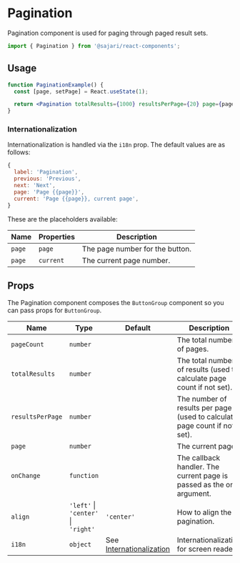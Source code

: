 
<SEO title="Pagination" description="Pagination component is used for paging through paged result sets." />

# Pagination

Pagination component is used for paging through paged result sets.

```js
import { Pagination } from '@sajari/react-components';
```

## Usage

```jsx
function PaginationExample() {
  const [page, setPage] = React.useState(1);

  return <Pagination totalResults={1000} resultsPerPage={20} page={page} onChange={setPage} />;
}
```

### Internationalization

Internationalization is handled via the `i18n` prop. The default values are as follows:

```javascript
{
  label: 'Pagination',
  previous: 'Previous',
  next: 'Next',
  page: 'Page {{page}}',
  current: 'Page {{page}}, current page',
}
```

These are the placeholders available:

| Name   | Properties | Description                     |
| ------ | ---------- | ------------------------------- |
| `page` | `page`     | The page number for the button. |
| `page` | `current`  | The current page number.        |

## Props

The Pagination component composes the `ButtonGroup` component so you can pass props for
`ButtonGroup`.

| Name             | Type                                | Default                                           | Description                                                               |
| ---------------- | ----------------------------------- | ------------------------------------------------- | ------------------------------------------------------------------------- |
| `pageCount`      | `number`                            |                                                   | The total number of pages.                                                |
| `totalResults`   | `number`                            |                                                   | The total number of results (used to calculate page count if not set).    |
| `resultsPerPage` | `number`                            |                                                   | The number of results per page (used to calculate page count if not set). |
| `page`           | `number`                            |                                                   | The current page.                                                         |
| `onChange`       | `function`                          |                                                   | The callback handler. The current page is passed as the only argument.    |
| `align`          | `'left'` \| `'center'` \| `'right'` | `'center'`                                        | How to align the pagination.                                              |
| `i18n`           | `object`                            | See [Internationalization](#internationalization) | Internationalization for screen readers.                                  |
